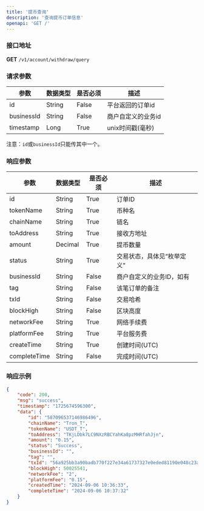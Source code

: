```yaml
---
title: '提币查询'
description: '查询提币订单信息'
openapi: 'GET /'
---
```


### 接口地址  
**GET** `/v1/account/withdraw/query`

### 请求参数

| 参数        | 数据类型 | 是否必须 | 描述                                     |
|-------------|----------|----------|--------------------------------------------|
| id          | String   | False    | 平台返回的订单id                          |
| businessId  | String   | False    | 商户自定义的业务id                        |
| timestamp   | Long     | True     | unix时间戳(毫秒)                          |

注意：`id`或`businessId`只能传其中一个。

### 响应参数

| 参数          | 数据类型 | 是否必须 | 描述                      |
|---------------|----------|----------|---------------------------|
| id            | String   | True     | 订单ID                    |
| tokenName     | String   | True     | 币种名                    |
| chainName     | String   | True     | 链名                      |
| toAddress     | String   | True     | 接收方地址                |
| amount        | Decimal  | True     | 提币数量                  |
| status        | String   | True     | 交易状态，具体见“枚举定义”|
| businessId    | String   | False    | 商户自定义的业务ID，如有   |
| tag           | String   | False    | 该笔订单的备注             |
| txId          | String   | False    | 交易哈希                  |
| blockHigh     | String   | False    | 区块高度                  |
| networkFee    | String   | True     | 网络手续费                |
| platformFee   | String   | True     | 平台服务费                |
| createTime    | String   | True     | 创建时间(UTC)             |
| completeTime  | String   | False    | 完成时间(UTC)             |

### 响应示例

```json
{
    "code": 200,
    "msg": "success",
    "timestamp": "1725674596300",
    "data": {
        "id": "587096537146986496",
        "chainName": "Tron_T",
        "tokenName": "USDT_T",
        "toAddress": "TKjLDbk7LC9NXzRBCYahKa8pzMHRfahJjn",
        "amount": "0.15",
        "status": "Success",
        "businessId": "",
        "tag": "",
        "txId": "56a925bb3a90badb770f227e34a61737327e0eded81190e048c23ab6efa8ec9b",
        "blockHigh": 50025541,
        "networkFee": "2",
        "platformFee": "0.15",
        "createdTime": "2024-09-06 10:36:33",
        "completeTime": "2024-09-06 10:37:32"
    }
}